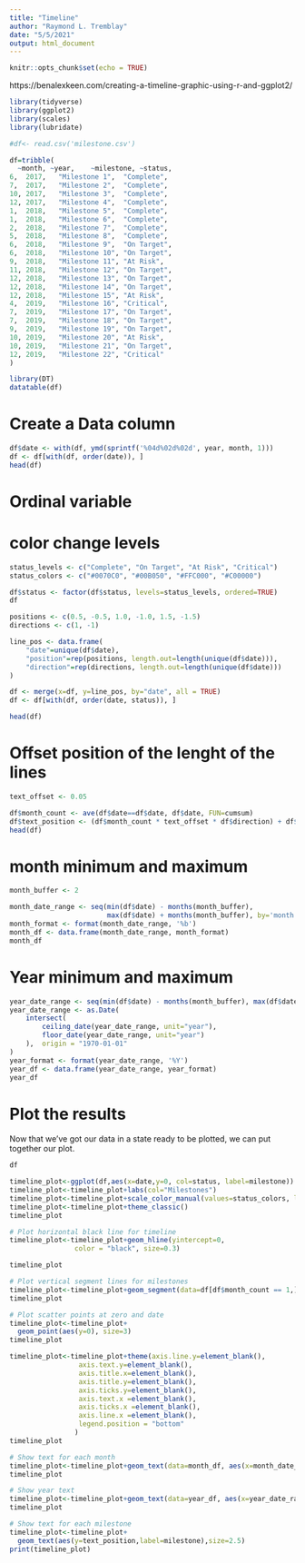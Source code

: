 ```yaml
---
title: "Timeline"
author: "Raymond L. Tremblay"
date: "5/5/2021"
output: html_document
---
```


```r
knitr::opts_chunk$set(echo = TRUE)
```

https://benalexkeen.com/creating-a-timeline-graphic-using-r-and-ggplot2/




```r
library(tidyverse)
library(ggplot2)
library(scales)
library(lubridate)
```

```r
#df<- read.csv('milestone.csv')
```
```r
df=tribble(
  ~month, ~year,	~milestone,	~status,
6,	2017,	"Milestone 1",	"Complete",
7,	2017,	"Milestone 2",	"Complete",
10,	2017,	"Milestone 3",	"Complete",
12,	2017,	"Milestone 4",	"Complete",
1,	2018,	"Milestone 5",	"Complete",
1,	2018,	"Milestone 6",	"Complete",
2,	2018,	"Milestone 7",	"Complete",
5,	2018,	"Milestone 8",	"Complete",
6,	2018,	"Milestone 9",	"On Target",
6,	2018,	"Milestone 10",	"On Target",
9,	2018,	"Milestone 11",	"At Risk",
11,	2018,	"Milestone 12",	"On Target",
12,	2018,	"Milestone 13",	"On Target",
12,	2018,	"Milestone 14",	"On Target",
12,	2018,	"Milestone 15",	"At Risk",
4,	2019,	"Milestone 16",	"Critical",
7,	2019,	"Milestone 17",	"On Target",
7,	2019,	"Milestone 18",	"On Target",
9,	2019,	"Milestone 19",	"On Target",
10,	2019,	"Milestone 20",	"At Risk",
10, 2019,	"Milestone 21",	"On Target",
12,	2019,	"Milestone 22",	"Critical"
)
```

```r
library(DT)
datatable(df)
```

# Create a Data column

```r
df$date <- with(df, ymd(sprintf('%04d%02d%02d', year, month, 1)))
df <- df[with(df, order(date)), ]
head(df)
```

# Ordinal variable
# color change levels

```r
status_levels <- c("Complete", "On Target", "At Risk", "Critical")
status_colors <- c("#0070C0", "#00B050", "#FFC000", "#C00000")

df$status <- factor(df$status, levels=status_levels, ordered=TRUE)
df
```



```r
positions <- c(0.5, -0.5, 1.0, -1.0, 1.5, -1.5)
directions <- c(1, -1)

line_pos <- data.frame(
    "date"=unique(df$date),
    "position"=rep(positions, length.out=length(unique(df$date))),
    "direction"=rep(directions, length.out=length(unique(df$date)))
)

df <- merge(x=df, y=line_pos, by="date", all = TRUE)
df <- df[with(df, order(date, status)), ]

head(df)
```

# Offset position of the lenght of the lines


```r
text_offset <- 0.05

df$month_count <- ave(df$date==df$date, df$date, FUN=cumsum)
df$text_position <- (df$month_count * text_offset * df$direction) + df$position
head(df)
```



# month minimum and maximum

```r
month_buffer <- 2

month_date_range <- seq(min(df$date) - months(month_buffer), 
                        max(df$date) + months(month_buffer), by='month')
month_format <- format(month_date_range, '%b')
month_df <- data.frame(month_date_range, month_format)
month_df
```


# Year minimum and maximum
```r
year_date_range <- seq(min(df$date) - months(month_buffer), max(df$date) + months(month_buffer), by='year')
year_date_range <- as.Date(
    intersect(
        ceiling_date(year_date_range, unit="year"),
        floor_date(year_date_range, unit="year")
    ),  origin = "1970-01-01"
)
year_format <- format(year_date_range, '%Y')
year_df <- data.frame(year_date_range, year_format)
year_df
```
# Plot the results

Now that we’ve got our data in a state ready to be plotted, we can put together our plot.


```r
df

timeline_plot<-ggplot(df,aes(x=date,y=0, col=status, label=milestone))
timeline_plot<-timeline_plot+labs(col="Milestones")
timeline_plot<-timeline_plot+scale_color_manual(values=status_colors, labels=status_levels, drop = FALSE)
timeline_plot<-timeline_plot+theme_classic()
timeline_plot
```

```r
# Plot horizontal black line for timeline
timeline_plot<-timeline_plot+geom_hline(yintercept=0, 
                color = "black", size=0.3)

timeline_plot
```


```r
# Plot vertical segment lines for milestones
timeline_plot<-timeline_plot+geom_segment(data=df[df$month_count == 1,], aes(y=position,yend=0,xend=date), color='black', size=0.2)
timeline_plot
```


```r
# Plot scatter points at zero and date
timeline_plot<-timeline_plot+
  geom_point(aes(y=0), size=3)
timeline_plot
```



```r
timeline_plot<-timeline_plot+theme(axis.line.y=element_blank(),
                 axis.text.y=element_blank(),
                 axis.title.x=element_blank(),
                 axis.title.y=element_blank(),
                 axis.ticks.y=element_blank(),
                 axis.text.x =element_blank(),
                 axis.ticks.x =element_blank(),
                 axis.line.x =element_blank(),
                 legend.position = "bottom"
                )
timeline_plot
```


```r
# Show text for each month
timeline_plot<-timeline_plot+geom_text(data=month_df, aes(x=month_date_range,y=-0.1,label=month_format),size=2.5,vjust=-0.5, hjust=0.5,color='black', angle=90)
timeline_plot
```

```r
# Show year text
timeline_plot<-timeline_plot+geom_text(data=year_df, aes(x=year_date_range,y=-0.3,label=year_format, fontface="bold"),size=2.5, color='black')
timeline_plot
```




```r
# Show text for each milestone
timeline_plot<-timeline_plot+
  geom_text(aes(y=text_position,label=milestone),size=2.5)
print(timeline_plot)
```

